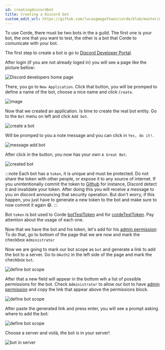```yaml
---
id: creatingdiscordbot
title: Creating a Discord bot
custom_edit_url: https://github.com/lucasgmagalhaes/corde/blob/master/website/versioned_docs/version-2.0.0/Configuration.md
---
```


To use Corde, there must be two bots in the a guild. The first one is your bot, the one that you want to test,
the other is a bot that Corde to comunicate with your bot.

The first step to create a bot is go to [Discord Developer Portal](https://discord.com/login?redirect_to=%2Fdevelopers%2Fapplications).

After login (if you are not already loged in) you will see a page like the picture bellow:

![Discord developers home page](/img/discord_developers_home.png)

There, you go to `New Application`. Click that button, you will be promped to define a name
of the bot, choose a nice name and click `Create`.

<div style={{textAlign: 'center'}}>

![image](/img/bot_name_prompt.png)

</div>

Now that we created an application. Is time to create the real bot entity.
Go to the `Bot` menu on left and click `Add bot`.

![create a bot](/img/create_bot.png)

Will be promped to you a note message and you can click in `Yes, do it!`.

<div style={{textAlign: 'center'}}>

![message add bot](/img/message_add_bot.png)

</div>

After click in the button, you now has your own `A Great Bot`.

![created bot](/img/created_bot.png)

:::note
Each bot has a `token`, it is unique and must be protected. Do not share the token
with other people, or expose it to any source of internet. If you unintentionally
commit the token to [Github](https://github.com/) for instance, Discord detect it and
invalidate your token. After doing this you will receive a message to you on discord announcing
that security operation. But don't worry, if this happen, you just have to generate a new
token to the bot and make sure to now commit it again 😄.
:::

Bot `token` is bot used to Corde [botTestToken](/docs/configurations#bottesttoken) and
for [cordeTestToken](/docs/configurations#cordetesttoken). Pay attention about the
usage of each one.

Now that we have the bot and his token, let's add for his [admin permission](/docs/permissions#administrator):
To do that, go to bottom of the page that we are now and mark the checkbox `Administrator`

Now we are going to mark our bot scope as `bot` and generate a link to add the bot to a server.
Go to `OAuth2` in the left side of the page and mark the checkbox `bot`.

![define bot scope](/img/define_bot_scope.png)

After that a new field will appear in the bottom wih a list of possible permissions
for the bot. Check `Administrator` to allow our bot to have [admin permission](/docs/permissions#administrator)
and copy the link that appear above the permissions block.

![define bot scope](/img/scope_and_permissions.png)

After paste the generated link and press enter, you will see a prompt asking where to add the bot:

<div style={{textAlign: 'center'}}>

![define bot scope](/img/where_put_bot_prompt.png)

</div>

Choose a server and voilá, the bot is in your server!

<div style={{textAlign: 'center'}}>

![bot in server](/img/bot_in_server.png)

</div>
